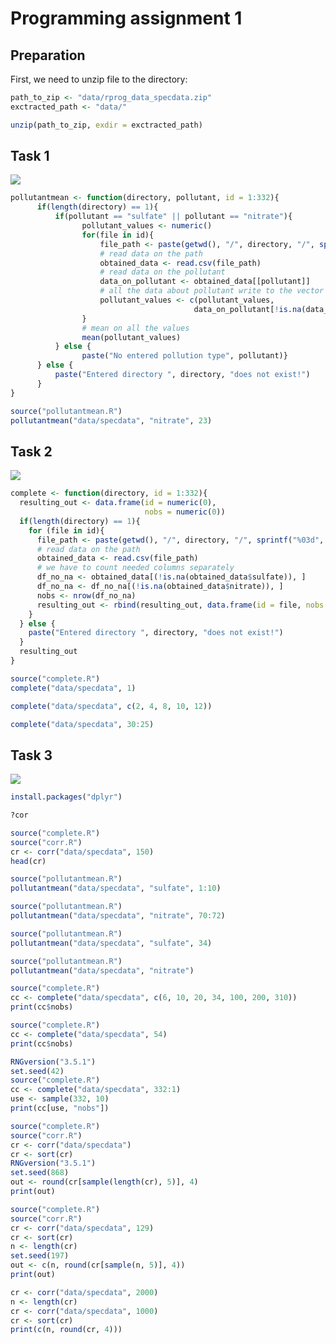 # Programming assignment 1

## Preparation

First, we need to unzip file to the directory:

```r
path_to_zip <- "data/rprog_data_specdata.zip"
exctracted_path <- "data/"
```

```r
unzip(path_to_zip, exdir = exctracted_path)
```

## Task 1

![](images/function_1.jpg)
```r
pollutantmean <- function(directory, pollutant, id = 1:332){
      if(length(directory) == 1){
          if(pollutant == "sulfate" || pollutant == "nitrate"){
                pollutant_values <- numeric()
                for(file in id){
                    file_path <- paste(getwd(), "/", directory, "/", sprintf("%03d", file), ".csv", sep = "")
                    # read data on the path
                    obtained_data <- read.csv(file_path)
                    # read data on the pollutant
                    data_on_pollutant <- obtained_data[[pollutant]]
                    # all the data about pollutant write to the vector
                    pollutant_values <- c(pollutant_values, 
                                         data_on_pollutant[!is.na(data_on_pollutant)])
                }
                # mean on all the values
                mean(pollutant_values)  
          } else { 
                paste("No entered pollution type", pollutant)}
      } else {
          paste("Entered directory ", directory, "does not exist!")
      }
}

```

```r
source("pollutantmean.R")
pollutantmean("data/specdata", "nitrate", 23)
```

## Task 2

![](images/function_2.jpg)

```r
complete <- function(directory, id = 1:332){
  resulting_out <- data.frame(id = numeric(0), 
                              nobs = numeric(0))
  if(length(directory) == 1){
    for (file in id){
      file_path <- paste(getwd(), "/", directory, "/", sprintf("%03d", file), ".csv", sep = "")
      # read data on the path
      obtained_data <- read.csv(file_path)
      # we have to count needed columns separately
      df_no_na <- obtained_data[(!is.na(obtained_data$sulfate)), ]
      df_no_na <- df_no_na[(!is.na(obtained_data$nitrate)), ]
      nobs <- nrow(df_no_na)
      resulting_out <- rbind(resulting_out, data.frame(id = file, nobs = nobs))
    }  
  } else {
    paste("Entered directory ", directory, "does not exist!")
  }
  resulting_out
}

```


```r
source("complete.R")
complete("data/specdata", 1)

```
```r
complete("data/specdata", c(2, 4, 8, 10, 12))
```
```r
complete("data/specdata", 30:25)
```

## Task 3

![](images/function_3.jpg)
```r
install.packages("dplyr")
```


```r
?cor
```


```r
source("complete.R")
source("corr.R")
cr <- corr("data/specdata", 150)
head(cr)
```
```r
source("pollutantmean.R")
pollutantmean("data/specdata", "sulfate", 1:10)
```

```r
source("pollutantmean.R")
pollutantmean("data/specdata", "nitrate", 70:72)
```
```r
source("pollutantmean.R")
pollutantmean("data/specdata", "sulfate", 34)
```

```r
source("pollutantmean.R")
pollutantmean("data/specdata", "nitrate")
```

```r
source("complete.R")
cc <- complete("data/specdata", c(6, 10, 20, 34, 100, 200, 310))
print(cc$nobs)
```
```r
source("complete.R")
cc <- complete("data/specdata", 54)
print(cc$nobs)
```
```r
RNGversion("3.5.1")
set.seed(42)
source("complete.R")
cc <- complete("data/specdata", 332:1)
use <- sample(332, 10)
print(cc[use, "nobs"])
```
```r
source("complete.R")
source("corr.R")
cr <- corr("data/specdata")
cr <- sort(cr)
RNGversion("3.5.1")
set.seed(868)
out <- round(cr[sample(length(cr), 5)], 4)
print(out)
```
```r
source("complete.R")
source("corr.R")
cr <- corr("data/specdata", 129)                
cr <- sort(cr)                
n <- length(cr)                
set.seed(197)                
out <- c(n, round(cr[sample(n, 5)], 4))
print(out)
```
```r
cr <- corr("data/specdata", 2000)
n <- length(cr)
cr <- corr("data/specdata", 1000)
cr <- sort(cr)
print(c(n, round(cr, 4)))
```

